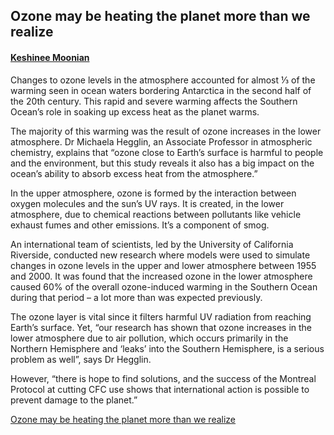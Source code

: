 ## Ozone may be heating the planet more than we realize
#### [Keshinee Moonian](https://www.linkedin.com/in/keshineemoonian/)

<!-- <center>![](stories/sec_1.png)</center> -->
<!-- <br> -->
Changes to ozone levels in the atmosphere accounted for almost ⅓ of the warming seen in ocean waters bordering Antarctica in the second half of the 20th century. This rapid and severe warming affects the Southern Ocean’s role in soaking up excess heat as the planet warms.

The majority of this warming was the result of ozone increases in the lower atmosphere. Dr Michaela Hegglin, an Associate Professor in atmospheric chemistry, explains that "ozone close to Earth's surface is harmful to people and the environment, but this study reveals it also has a big impact on the ocean's ability to absorb excess heat from the atmosphere."

In the upper atmosphere, ozone is formed by the interaction between oxygen molecules and the sun’s UV rays. It is created, in the lower atmosphere, due to chemical reactions between pollutants like vehicle exhaust fumes and other emissions. It's a component of smog.

An international team of scientists, led by the University of California Riverside, conducted new research where models were used to simulate changes in ozone levels in the upper and lower atmosphere between 1955 and 2000. It was found that the increased ozone in the lower atmosphere caused 60% of the overall ozone-induced warming in the Southern Ocean during that period -- a lot more than was expected previously. 

The ozone layer is vital since it filters harmful UV radiation from reaching Earth's surface. Yet, “our research has shown that ozone increases in the lower atmosphere due to air pollution, which occurs primarily in the Northern Hemisphere and 'leaks' into the Southern Hemisphere, is a serious problem as well”, says Dr Hegglin.

However, "there is hope to find solutions, and the success of the Montreal Protocol at cutting CFC use shows that international action is possible to prevent damage to the planet."

[Ozone may be heating the planet more than we realize](https://www.sciencedaily.com/releases/2022/03/220331121243.htm
)